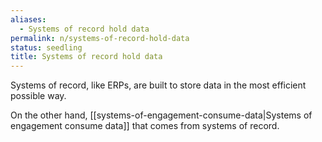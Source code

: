 ```yaml
---
aliases:
  - Systems of record hold data
permalink: n/systems-of-record-hold-data
status: seedling
title: Systems of record hold data
---
```

Systems of record, like ERPs, are built to store data in the most efficient possible way.

On the other hand, [[systems-of-engagement-consume-data|Systems of engagement consume data]] that comes from systems of record.
